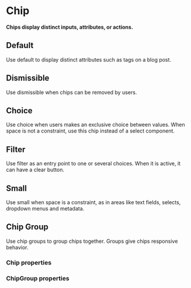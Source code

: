# Chip <ReactStabilityFlag status="stable" />

**Chips display distinct inputs, attributes, or actions.**

## Default

Use default to display distinct attributes such as tags on a blog post.

<DemoBlock orientation="horizontal" demo="default" withThemeSwitcher />

## Dismissible

Use dismissible when chips can be removed by users.

<DemoBlock orientation="horizontal" demo="dismissible" withThemeSwitcher />

## Choice

Use choice when users makes an exclusive choice between values. When space is not a constraint, use this chip instead of a select component.

<DemoBlock orientation="horizontal" demo="choice" withThemeSwitcher />

## Filter

Use filter as an entry point to one or several choices. When it is active, it can have a clear button.

<DemoBlock orientation="horizontal" demo="filter" withThemeSwitcher />

## Small

Use small when space is a constraint, as in areas like text fields, selects, dropdown menus and metadata.

<DemoBlock orientation="horizontal" demo="small" withThemeSwitcher />

## Chip Group

Use chip groups to group chips together. Groups give chips responsive behavior.

<DemoBlock orientation="horizontal" demo="group" withThemeSwitcher />

### Chip properties

<PropTable component="Chip" />

### ChipGroup properties

<PropTable component="ChipGroup" />
